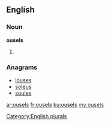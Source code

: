 ==English==

===Noun===
'''ousels'''

# {{plural of|ousel}}

===Anagrams===
* [[louses#English|louses]]
* [[soleus#English|soleus]]
* [[soules#English|soules]]

[[Category:English plurals]]

[[ar:ousels]]
[[fr:ousels]]
[[ku:ousels]]
[[my:ousels]]